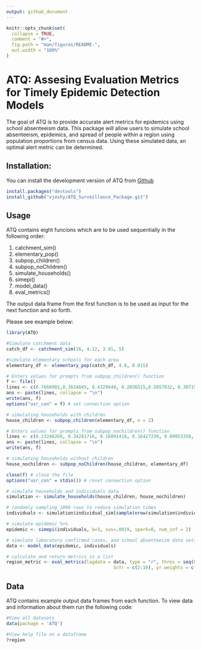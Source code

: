 ```yaml
---
output: github_document
---
```


<!-- README.md is generated from README.Rmd. Please edit that file -->

```r
knitr::opts_chunk$set(
  collapse = TRUE,
  comment = "#>",
  fig.path = "man/figures/README-",
  out.width = "100%"
)
```

# ATQ: Assesing Evaluation Metrics for Timely Epidemic Detection Models

The goal of ATQ is to provide accurate alert metrics for epidemics using school absenteeism data. This package will allow users to simulate school absenteeism, epidemics, and spread of people within a region using population proportions from census data. Using these simulated data, an optimal alert metric can be determined.

## Installation:

You can install the development version of ATQ from [Github](https://github.com/vjoshy/ATQ_Surveillance_Package)

``` r
install.packages("devtools")
install_github("vjoshy/ATQ_Surveillance_Package.git")
```

## Usage

ATQ contains eight funcions which are to be used sequentially in the following order:\

1. catchment_sim()
2. elementary_pop()
3. subpop_children()
4. subpop_noChildren()
5. simulate_households()
6. simepi()
7. model_data()
8. eval_metrics()

The output data frame from the first function is to be used as input for the next function and so forth.

Please see example below:

```r
library(ATQ)

#Simulate catchment data
catch_df <- catchment_sim(16, 4.12, 3.01, 5)

#simulate elementary schools for each area
elementary_df <- elementary_pop(catch_df, 4.8, 0.015)

# Enters values for prompts from subpop_children() function
f <- file()
lines <- c(0.7668901,0.3634045, 0.4329440, 0.2036515,0.5857832, 0.3071523, 0.1070645,0.4976825)
ans <- paste(lines, collapse = "\n")
write(ans, f)
options("usr_con" = f) # set connection option

# simulating households with children
house_children <- subpop_children(elementary_df, n = 2)

# Enters values for prompts from subpop_nochildren() function
lines <- c(0.23246269, 0.34281716, 0.16091418, 0.16427239, 0.09953358, 0.4277052)
ans <- paste(lines, collapse = "\n")
write(ans, f)

# simulating households without children
house_nochildren <- subpop_noChildren(house_children, elementary_df)

close(f) # close the file
options("usr_con" = stdin()) # reset connection option

# simulate households and individuals data
simulation <- simulate_households(house_children, house_nochildren)

# randomly sampling 1000 rows to reduce simulation times
individuals <- simulation$individual_sim[sample(nrow(simulation$individual_sim),1000),]

# simulate epidemic %>% 
epidemic <- simepi(individuals, b=3, sus=.0019, spark=0, num_inf = 2)

# simulate laboratory confirmed cases, and school absenteeism data sets
data <- model_data(epidemic, individuals)

# calculate and return metrics in a list
region_metric <- eval_metrics(lagdata = data, type = "r", thres = seq(0.1,0.6,by = 0.05),
                                        ScYr = c(2:10), yr.weights = c(1:9)/sum(c(1:9)))
```

## Data

ATQ contains example output data frames from each function. To view data and information about them run the following code:

```r

#View all datasets 
data(package = 'ATQ')

#View help file on a dataframe
?region

```
